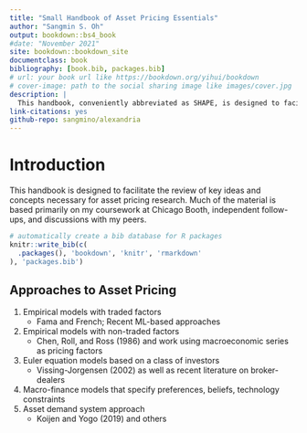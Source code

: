 ```yaml
---
title: "Small Handbook of Asset Pricing Essentials"
author: "Sangmin S. Oh"
output: bookdown::bs4_book
#date: "November 2021"
site: bookdown::bookdown_site
documentclass: book
bibliography: [book.bib, packages.bib]
# url: your book url like https://bookdown.org/yihui/bookdown
# cover-image: path to the social sharing image like images/cover.jpg
description: |
  This handbook, conveniently abbreviated as SHAPE, is designed to facilitate the review of key ideas and concepts necessary for asset pricing research. Much of the material is based primarily on my coursework at Chicago Booth, independent follow-ups, and discussions with my peers.
link-citations: yes
github-repo: sangmino/alexandria
---
```


# Introduction

This handbook is designed to facilitate the review of key ideas and concepts necessary for asset pricing research. Much of the material is based primarily on my coursework at Chicago Booth, independent follow-ups, and discussions with my peers.


```r
# automatically create a bib database for R packages
knitr::write_bib(c(
  .packages(), 'bookdown', 'knitr', 'rmarkdown'
), 'packages.bib')
```

## Approaches to Asset Pricing

1. Empirical models with traded factors
   - Fama and French; Recent ML-based approaches
2. Empirical models with non-traded factors
   - Chen, Roll, and Ross (1986) and work using macroeconomic series as pricing factors
3. Euler equation models based on a class of investors
   - Vissing-Jorgensen (2002) as well as recent literature on broker-dealers
4. Macro-finance models that specify preferences, beliefs, technology constraints
5. Asset demand system approach
   - Koijen and Yogo (2019) and others
